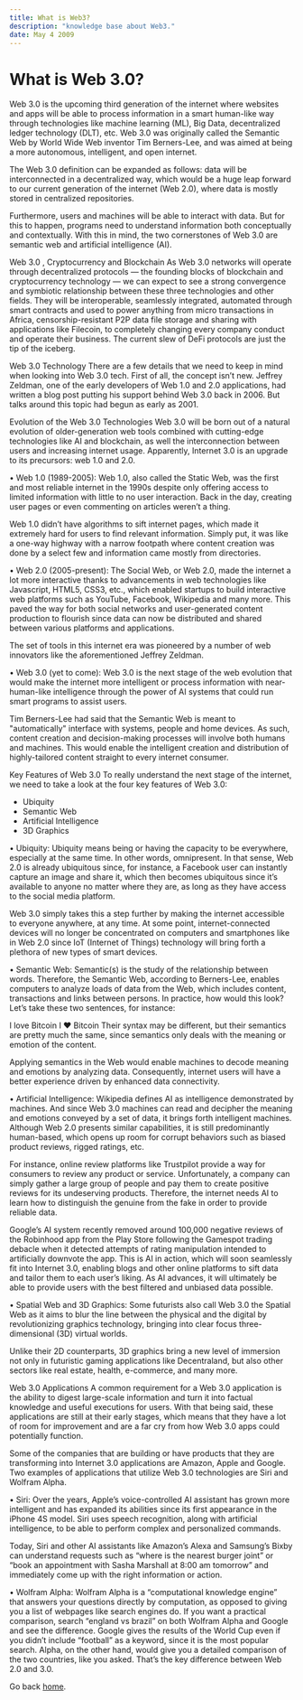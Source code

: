 ```yaml
---
title: What is Web3?
description: "knowledge base about Web3."
date: May 4 2009
---
```

# What is Web 3.0?
Web 3.0 is the upcoming third generation of the internet where websites and apps will be able to process information in a smart human-like way through technologies like machine learning (ML), Big Data, decentralized ledger technology (DLT), etc. Web 3.0 was originally called the Semantic Web by World Wide Web inventor Tim Berners-Lee, and was aimed at being a more autonomous, intelligent, and open internet.

The Web 3.0 definition can be expanded as follows: data will be interconnected in a decentralized way, which would be a huge leap forward to our current generation of the internet (Web 2.0), where data is mostly stored in centralized repositories.

Furthermore, users and machines will be able to interact with data. But for this to happen, programs need to understand information both conceptually and contextually. With this in mind, the two cornerstones of Web 3.0 are semantic web and artificial intelligence (AI).

Web 3.0 , Cryptocurrency and Blockchain 
As Web 3.0 networks will operate through decentralized protocols — the founding blocks of blockchain and cryptocurrency technology — we can expect to see a strong convergence and symbiotic relationship between these three technologies and other fields. They will be interoperable, seamlessly integrated, automated through smart contracts and used to power anything from micro transactions in Africa, censorship-resistant P2P data file storage and sharing with applications like Filecoin, to completely changing every company conduct and operate their business. The current slew of DeFi protocols are just the tip of the iceberg.

Web 3.0 Technology 
There are a few details that we need to keep in mind when looking into Web 3.0 tech. First of all, the concept isn’t new. Jeffrey Zeldman, one of the early developers of Web 1.0 and 2.0 applications, had written a blog post putting his support behind Web 3.0 back in 2006. But talks around this topic had begun as early as 2001.

Evolution of the Web 3.0 Technologies 
Web 3.0 will be born out of a natural evolution of older-generation web tools combined with cutting-edge technologies like AI and blockchain, as well the interconnection between users and increasing internet usage. Apparently, Internet 3.0 is an upgrade to its precursors: web 1.0 and 2.0.

•  Web 1.0 (1989-2005):
Web 1.0, also called the Static Web, was the first and most reliable internet in the 1990s despite only offering access to limited information with little to no user interaction. Back in the day, creating user pages or even commenting on articles weren’t a thing.

Web 1.0 didn’t have algorithms to sift internet pages, which made it extremely hard for users to find relevant information. Simply put, it was like a one-way highway with a narrow footpath where content creation was done by a select few and information came mostly from directories.

•  Web 2.0 (2005-present):
The Social Web, or Web 2.0, made the internet a lot more interactive thanks to advancements in web technologies like Javascript, HTML5, CSS3, etc., which enabled startups to build interactive web platforms such as YouTube, Facebook, Wikipedia and many more.
This paved the way for both social networks and user-generated content production to flourish since data can now be distributed and shared between various platforms and applications.

The set of tools in this internet era was pioneered by a number of web innovators like the aforementioned Jeffrey Zeldman.

•  Web 3.0 (yet to come):
Web 3.0 is the next stage of the web evolution that would make the internet more intelligent or process information with near-human-like intelligence through the power of AI systems that could run smart programs to assist users.

Tim Berners-Lee had said that the Semantic Web is meant to "automatically" interface with systems, people and home devices. As such, content creation and decision-making processes will involve both humans and machines. This would enable the intelligent creation and distribution of highly-tailored content straight to every internet consumer.

Key Features of Web 3.0
To really understand the next stage of the internet, we need to take a look at the four key features of Web 3.0:
- Ubiquity
- Semantic Web
- Artificial Intelligence
- 3D Graphics

•  Ubiquity:
Ubiquity means being or having the capacity to be everywhere, especially at the same time. In other words, omnipresent. In that sense, Web 2.0 is already ubiquitous since, for instance, a Facebook user can instantly capture an image and share it, which then becomes ubiquitous since it’s available to anyone no matter where they are, as long as they have access to the social media platform.

Web 3.0 simply takes this a step further by making the internet accessible to everyone anywhere, at any time. At some point, internet-connected devices will no longer be concentrated on computers and smartphones like in Web 2.0 since IoT (Internet of Things) technology will bring forth a plethora of  new types of smart devices.

•  Semantic Web:
Semantic(s) is the study of the relationship between words. Therefore, the Semantic Web, according to Berners-Lee, enables computers to analyze loads of data from the Web, which includes content, transactions and links between persons. In practice, how would this look? Let’s take these two sentences, for instance:

I love Bitcoin
I ❤️ Bitcoin
Their syntax may be different, but their semantics are pretty much the same, since semantics only deals with the meaning or emotion of the content.

Applying semantics in the Web would enable machines to decode meaning and emotions by analyzing data. Consequently, internet users will have a better experience driven by enhanced data connectivity.

•  Artificial Intelligence:
Wikipedia defines AI as intelligence demonstrated by machines.
And since Web 3.0 machines can read and decipher the meaning and emotions conveyed by a set of data, it brings forth intelligent machines. Although Web 2.0 presents similar capabilities, it is still predominantly human-based, which opens up room for corrupt behaviors such as biased product reviews, rigged ratings, etc.

For instance, online review platforms like Trustpilot provide a way for consumers to review any product or service. Unfortunately, a company can simply gather a large group of people and pay them to create positive reviews for its undeserving products. Therefore, the internet needs AI to learn how to distinguish the genuine from the fake in order to provide reliable data.

Google’s AI system recently removed around 100,000 negative reviews of the Robinhood app from the Play Store following the Gamespot trading debacle when it detected attempts of rating manipulation intended to artificially downvote the app. This is AI in action, which will soon seamlessly fit into Internet 3.0, enabling blogs and other online platforms to sift data and tailor them to each user’s liking. As AI advances, it will ultimately be able to provide users with the best filtered and unbiased data possible.

•  Spatial Web and 3D Graphics:
Some futurists also call Web 3.0 the Spatial Web as it aims to blur the line between the physical and the digital by revolutionizing graphics technology, bringing into clear focus three-dimensional (3D) virtual worlds.

Unlike their 2D counterparts, 3D graphics bring a new level of immersion not only in futuristic gaming applications like Decentraland, but also other sectors like real estate, health, e-commerce, and many more.


Web 3.0 Applications
A common requirement for a Web 3.0 application is the ability to digest large-scale information and turn it into factual knowledge and useful executions for users. With that being said, these applications are still at their early stages, which means that they have a lot of room for improvement and are a far cry from how Web 3.0 apps could potentially function.

Some of the companies that are building or have products that they are transforming into Internet 3.0 applications are Amazon, Apple and Google. Two examples of applications that utilize Web 3.0 technologies are Siri and Wolfram Alpha.

•  Siri:
Over the years, Apple’s voice-controlled AI assistant has grown more intelligent and has expanded its abilities since its first appearance in the iPhone 4S model. Siri uses speech recognition, along with artificial intelligence, to be able to perform complex and personalized commands.

Today, Siri and other AI assistants like Amazon’s Alexa and Samsung’s Bixby can understand requests such as “where is the nearest burger joint” or “book an appointment with Sasha Marshall at 8:00 am tomorrow” and immediately come up with the right information or action.

•  Wolfram Alpha:
Wolfram Alpha is a “computational knowledge engine” that answers your questions directly by computation, as opposed to giving you a list of webpages like search engines do. If you want a practical comparison, search “england vs brazil” on both Wolfram Alpha and Google and see the difference.
Google gives the results of the World Cup even if you didn’t include “football” as a keyword, since it is the most popular search. Alpha, on the other hand, would give you a detailed comparison of the two countries, like you asked. That’s the key difference between Web 2.0 and 3.0.

Go back [home](/).
